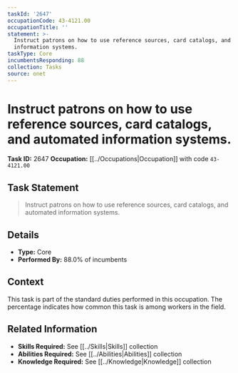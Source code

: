 ```yaml
---
taskId: '2647'
occupationCode: 43-4121.00
occupationTitle: ''
statement: >-
  Instruct patrons on how to use reference sources, card catalogs, and automated
  information systems.
taskType: Core
incumbentsResponding: 88
collection: Tasks
source: onet
---
```

# Instruct patrons on how to use reference sources, card catalogs, and automated information systems.

**Task ID:** 2647
**Occupation:** [[../Occupations|Occupation]] with code `43-4121.00`

## Task Statement

> Instruct patrons on how to use reference sources, card catalogs, and automated information systems.

## Details

- **Type:** Core
- **Performed By:** 88.0% of incumbents

## Context

This task is part of the standard duties performed in this occupation. The percentage indicates how common this task is among workers in the field.

## Related Information

- **Skills Required:** See [[../Skills|Skills]] collection
- **Abilities Required:** See [[../Abilities|Abilities]] collection
- **Knowledge Required:** See [[../Knowledge|Knowledge]] collection
